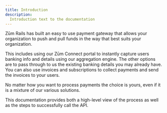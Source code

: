 ```yaml
---
title: Introduction
description:
  Introduction text to the documentation
---
```


Zūm Rails has built an easy to use payment gateway that allows your organization to push and pull funds in the way that best suits your organization.

This includes using our Zūm Connect portal to instantly capture users banking info and details using our aggregation engine. The other options are to pass through to us the existing banking details you may already have. You can also use invoices and subscriptions to collect payments and send the invoices to your users.

No matter how you want to process payments the choice is yours, even if it is a mixture of our various solutions.

This documentation provides both a high-level view of the process as well as the steps to successfully call the API.
